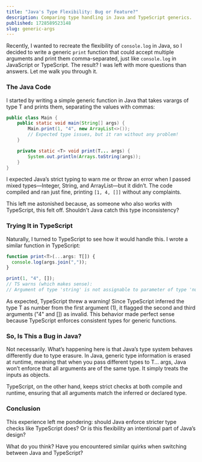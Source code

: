 ```yaml
---
title: "Java's Type Flexibility: Bug or Feature?"
description: Comparing type handling in Java and TypeScript generics.
published: 1728589523148
slug: generic-args
---
```


Recently, I wanted to recreate the flexibility of `console.log` in Java, so I decided to write a generic `print` function that could accept multiple arguments and print them comma-separated, just like `console.log` in JavaScript or TypeScript. The result? I was left with more questions than answers. Let me walk you through it.

### The Java Code
I started by writing a simple generic function in Java that takes varargs of type T and prints them, separating the values with commas:

```java {3}
public class Main {
    public static void main(String[] args) {
        Main.print(1, "4", new ArrayList<>());
        // Expected type issues, but it ran without any problem!
    }

    private static <T> void print(T... args) {
        System.out.println(Arrays.toString(args));
    }
}
```

I expected Java’s strict typing to warn me or throw an error when I passed mixed types—Integer, String, and ArrayList—but it didn’t. The code compiled and ran just fine, printing `[1, 4, []]` without any complaints.

This left me astonished because, as someone who also works with TypeScript, this felt off. Shouldn't Java catch this type inconsistency?


### Trying It in TypeScript
Naturally, I turned to TypeScript to see how it would handle this. I wrote a similar function in TypeScript:

```ts {5}
function print<T>(...args: T[]) {
  console.log(args.join(","));
}

print(1, "4", []);
// TS warns (which makes sense):
// Argument of type 'string' is not assignable to parameter of type 'number'.
```

As expected, TypeScript threw a warning! Since TypeScript inferred the type T as number from the first argument (1), it flagged the second and third arguments ("4" and []) as invalid. This behavior made perfect sense because TypeScript enforces consistent types for generic functions.

### So, Is This a Bug in Java?
Not necessarily. What’s happening here is that Java’s type system behaves differently due to type erasure. In Java, generic type information is erased at runtime, meaning that when you pass different types to T... args, Java won’t enforce that all arguments are of the same type. It simply treats the inputs as objects.

TypeScript, on the other hand, keeps strict checks at both compile and runtime, ensuring that all arguments match the inferred or declared type.


### Conclusion
This experience left me pondering: should Java enforce stricter type checks like TypeScript does? Or is this flexibility an intentional part of Java’s design?

What do you think? Have you encountered similar quirks when switching between Java and TypeScript?

